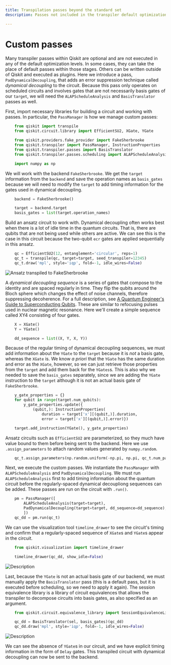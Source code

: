```yaml
---
title: Transpilation passes beyond the standard set
description: Passes not included in the transpiler default optimization levels.

---
```

# Custom passes 

Many transpiler passes within Qiskit are optional and are not executed in any of the default optimization levels. In some cases, they can take the place of default passes within those stages. Others can be written outside of Qiskit and executed as plugins. Here we introduce a pass, `PadDynamicalDecoupling`, that adds an error suppression technique called _dynamical decoupling_ to the circuit. Because this pass only operates on scheduled circuits and involves gates that are not necessarily basis gates of our `target`, we will need the `ALAPScheduleAnalysis` and `BasisTranslator` passes as well.

First, import necessary libraries for building a circuit and working with passes. In particular, the `PassManager` is how we manage custom passes:

```python
    from qiskit import transpile
    from qiskit.circuit.library import EfficientSU2, XGate, YGate

    from qiskit.providers.fake_provider import FakeSherbrooke
    from qiskit.transpiler import PassManager, InstructionProperties
    from qiskit.transpiler.passes import BasisTranslator
    from qiskit.transpiler.passes.scheduling import ALAPScheduleAnalysis, PadDynamicalDecoupling

    import numpy as np
```

We will work with the backend `FakeSherbrooke`. We get the `target` information from the `backend` and save the operation names as `basis_gates` because we will need to modify the `target` to add timing information for the gates used in dynamical decoupling.

```python
    backend = FakeSherbrooke()

    target = backend.target
    basis_gates = list(target.operation_names)
```

Build an ansatz circuit to work with. Dynamical decoupling often works best when there is a lot of idle time in the quantum circuits. That is, there are qubits that are not being used while others are active. We can see this is the case in this circuit because the two-qubit `ecr` gates are applied sequentially in this ansatz.

```python
    qc = EfficientSU2(12, entanglement='circular', reps=1)
    qc_t = transpile(qc, target=target, seed_transpiler=12345)
    qc_t.draw('mpl', style='iqp', fold=-1, idle_wires=False)
```
![Ansatz transpiled to `FakeSherbrooke`](/images/transpile/custom_passes/qc_transpiled.png)

A _dynamical decoupling sequence_ is a series of gates that compose to the identity and are spaced regularly in time. They flip the qubits around the Bloch sphere which changes the effect of noise channels, therefore suppressing decoherence. For a full description, see [A Quantum Engineer's Guide to Superconducting Qubits](https://arxiv.org/abs/1904.06560). These are similar to refocusing pulses used in nuclear magnetic resonance. Here we'll create a simple sequence called XY4 consisting of four gates.

```python
    X = XGate()
    Y = YGate()

    dd_sequence = list((X, Y, X, Y))
```

Because of the regular timing of dynamical decoupling sequences, we must add information about the `YGate` to the `target` because it is *not* a basis gate, whereas the `XGate` is. We know *a priori* that the `YGate` has the same duration and error as the `XGate`, however, so we can just retrieve those properties from the `target` and add them back for the `YGates`s. This is also why we needed to save the `basis_gates` separately, since we are adding the `YGate` instruction to the `target` although it is not an actual basis gate of `FakeSherbrooke`.

```python
    y_gate_properties = {}
    for qubit in range(target.num_qubits):        
        y_gate_properties.update({
            (qubit,): InstructionProperties(
                duration = target['x'][(qubit,)].duration,
                error = target['x'][(qubit,)].error)})

    target.add_instruction(YGate(), y_gate_properties)
```

Ansatz circuits such as `EfficientSU2` are parameterized, so they much have value bound to them before being sent to the backend. Here we use `.assign_parameters` to attach random values generated by `numpy.random`.

```python
    qc_t.assign_parameters(np.random.uniform(-np.pi, np.pi, qc_t.num_parameters), inplace=True)
```

Next, we execute the custom passes. We instantiate the `PassManager` with `ALAPScheduleAnalysis` and `PadDynamicalDecoupling`.  We must run `ALAPScheduleAnalysis` first to add timing information about the quantum circuit before the regularly-spaced dynamical decoupliong sequences can be added. These passes are run on the circuit with `.run()`.

```python
    pm = PassManager([
        ALAPScheduleAnalysis(target=target),
        PadDynamicalDecoupling(target=target, dd_sequence=dd_sequence),
        ])
    qc_dd = pm.run(qc_t)
```

We can use the visualization tool `timeline_drawer` to see the circuit's timing and confirm that a regularly-spaced sequence of `XGate`s and `YGate`s appear in the circuit.

```python
    from qiskit.visualization import timeline_drawer

    timeline_drawer(qc_dd, show_idle=False)
```
![Description](/images/transpile/custom_passes/timeline_dd.png)

Last, because the `YGate` is not an actual basis gate of our backend, we must manually apply the `BasisTranslator` pass (this is a default pass, but it is executed before scheduling, so we need to apply it again). The session equivalence library is a library of circuit equivalences that allows the transpiler to decompose circuits into basis gates, as also specified as an argument.

```python
    from qiskit.circuit.equivalence_library import SessionEquivalenceLibrary as sel

    qc_dd = BasisTranslator(sel, basis_gates)(qc_dd)
    qc_dd.draw('mpl', style='iqp', fold=-1, idle_wires=False)
```
![Description](/images/transpile/custom_passes/qc_dd_basis.png)

We can see the absence of `YGate`s in our circuit, and we have explicit timing information in the form of `Delay` gates. This transpiled circuit with dynamical decoupling can now be sent to the backend.


